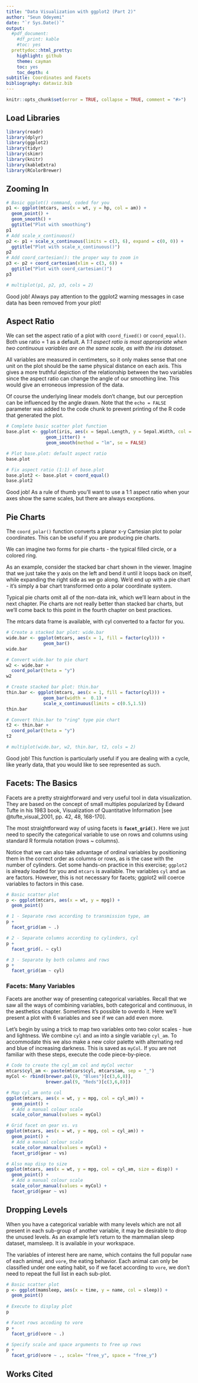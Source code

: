 ```yaml
---
title: "Data Visualization with ggplot2 (Part 2)"
author: "Seun Odeyemi"
date: "`r Sys.Date()`"
output:
  #pdf_document:
    #df_print: kable
    #toc: yes
  prettydoc::html_pretty:
    highlight: github
    theme: cayman
    toc: yes
    toc_depth: 4
subtitle: Coordinates and Facets
bibliography: dataviz.bib
---
```


```r
knitr::opts_chunk$set(error = TRUE, collapse = TRUE, comment = "#>")
```

## Load Libraries
```r
library(readr)
library(dplyr)
library(ggplot2)
library(tidyr)
library(skimr)
library(knitr)
library(kableExtra)
library(RColorBrewer)
```

## Zooming In

```r
# Basic ggplot() command, coded for you
p1 <- ggplot(mtcars, aes(x = wt, y = hp, col = am)) + 
  geom_point() + 
  geom_smooth() +
  ggtitle("Plot with smoothing")
p1
# Add scale_x_continuous()
p2 <- p1 + scale_x_continuous(limits = c(3, 6), expand = c(0, 0)) +
  ggtitle("Plot with scale_x_continuous()")
p2
# Add coord_cartesian(): the proper way to zoom in
p3 <- p2 + coord_cartesian(xlim = c(3, 6)) +
  ggtitle("Plot with coord_cartesian()")
p3

```

```r
# multiplot(p1, p2, p3, cols = 2)
```

Good job! Always pay attention to the ggplot2 warning messages in case data has been removed from your plot!

## Aspect Ratio

We can set the aspect ratio of a plot with `coord_fixed()` or `coord_equal()`. Both use ratio = 1 as a default. A *1:1 aspect ratio is most appropriate when two continuous variables are on the same scale, as with the iris dataset*.

All variables are measured in centimeters, so it only makes sense that one unit on the plot should be the same physical distance on each axis. This gives a more truthful depiction of the relationship between the two variables since the aspect ratio can change the angle of our smoothing line. This would give an erroneous impression of the data.

Of course the underlying linear models don't change, but our perception can be influenced by the angle drawn.
Note that the `echo = FALSE` parameter was added to the code chunk to prevent printing of the R code that generated the plot.

```r
# Complete basic scatter plot function
base.plot <- ggplot(iris, aes(x = Sepal.Length, y = Sepal.Width, col = Species)) +
               geom_jitter() +
               geom_smooth(method = "lm", se = FALSE)

# Plot base.plot: default aspect ratio
base.plot

# Fix aspect ratio (1:1) of base.plot
base.plot2 <- base.plot + coord_equal()
base.plot2
```

Good job! As a rule of thumb you'll want to use a 1:1 aspect ratio when your axes show the same scales, but there are always exceptions.

## Pie Charts

The `coord_polar()` function converts a planar x-y Cartesian plot to polar coordinates. This can be useful if you are producing pie charts.

We can imagine two forms for pie charts - the typical filled circle, or a colored ring.

As an example, consider the stacked bar chart shown in the viewer. Imagine that we just take the y axis on the left and bend it until it loops back on itself, while expanding the right side as we go along. We'd end up with a pie chart - it's simply a bar chart transformed onto a polar coordinate system.

Typical pie charts omit all of the non-data ink, which we'll learn about in the next chapter. Pie charts are not really better than stacked bar charts, but we'll come back to this point in the fourth chapter on best practices.

The mtcars data frame is available, with cyl converted to a factor for you.

```r
# Create a stacked bar plot: wide.bar
wide.bar <- ggplot(mtcars, aes(x = 1, fill = factor(cyl))) +
              geom_bar()
wide.bar

# Convert wide.bar to pie chart
w2 <- wide.bar +
  coord_polar(theta = "y")
w2

# Create stacked bar plot: thin.bar
thin.bar <- ggplot(mtcars, aes(x = 1, fill = factor(cyl))) +
              geom_bar(width =  0.1) +
              scale_x_continuous(limits = c(0.5,1.5))
thin.bar

# Convert thin.bar to "ring" type pie chart
t2 <- thin.bar + 
  coord_polar(theta = "y")
t2

# multiplot(wide.bar, w2, thin.bar, t2, cols = 2)
```

Good job! This function is particularly useful if you are dealing with a cycle, like yearly data, that you would like to see represented as such.

## Facets: The Basics

Facets are a pretty straightforward and very useful tool in data visualization. They are based on the concept of small multiples popularized by Edward Tufte in his 1983 book, Visualization of Quantitative Information [see @tufte_visual_2001, pp. 42, 48, 168-170]. 

The most straightforward way of using facets is **`facet_grid()`**. Here we just need to specify the categorical variable to use on rows and columns using standard R formula notation (rows ~ columns).

Notice that we can also take advantage of ordinal variables by positioning them in the correct order as columns or rows, as is the case with the number of cylinders. Get some hands-on practice in this exercise; `ggplot2` is already loaded for you and `mtcars` is available. The variables `cyl` and `am` are factors. However, this is not necessary for facets; ggplot2 will coerce variables to factors in this case.

```r
# Basic scatter plot
p <- ggplot(mtcars, aes(x = wt, y = mpg)) +
  geom_point()

# 1 - Separate rows according to transmission type, am
p + 
  facet_grid(am ~ .)

# 2 - Separate columns according to cylinders, cyl
p +
  facet_grid(. ~ cyl)

# 3 - Separate by both columns and rows 
p +
  facet_grid(am ~ cyl)
```

### Facets: Many Variables

Facets are another way of presenting categorical variables. Recall that we saw all the ways of combining variables, both categorical and continuous, in the aesthetics chapter. Sometimes it's possible to overdo it. Here we'll present a plot with 6 variables and see if we can add even more.

Let's begin by using a trick to map two variables onto two color scales - hue and lightness. We combine `cyl` and `am` into a single variable `cyl_am`. To accommodate this we also make a new color palette with alternating red and blue of increasing darkness. This is saved as `myCol`. If you are not familiar with these steps, execute the code piece-by-piece.

```r
# Code to create the cyl_am col and myCol vector
mtcars$cyl_am <- paste(mtcars$cyl, mtcars$am, sep = "_")
myCol <- rbind(brewer.pal(9, "Blues")[c(3,6,8)],
               brewer.pal(9, "Reds")[c(3,6,8)])

# Map cyl_am onto col
ggplot(mtcars, aes(x = wt, y = mpg, col = cyl_am)) +
  geom_point() +
  # Add a manual colour scale
  scale_color_manual(values = myCol)

# Grid facet on gear vs. vs
ggplot(mtcars, aes(x = wt, y = mpg, col = cyl_am)) +
  geom_point() +
  # Add a manual colour scale
  scale_color_manual(values = myCol) +
  facet_grid(gear ~ vs)

# Also map disp to size
ggplot(mtcars, aes(x = wt, y = mpg, col = cyl_am, size = disp)) +
  geom_point() +
  # Add a manual colour scale
  scale_color_manual(values = myCol) +
  facet_grid(gear ~ vs)

```

## Dropping Levels

When you have a categorical variable with many levels which are not all present in each sub-group of another variable, it may be desirable to drop the unused levels. As an example let's return to the mammalian sleep dataset, mamsleep. It is available in your workspace.

The variables of interest here are name, which contains the full popular `name` of each animal, and `vore`, the eating behavior. Each animal can only be classified under one eating habit, so if we facet according to `vore`, we don't need to repeat the full list in each sub-plot.

```r
# Basic scatter plot
p <- ggplot(mamsleep, aes(x = time, y = name, col = sleep)) +
  geom_point()
  
# Execute to display plot
p

# Facet rows accoding to vore
p +
  facet_grid(vore ~ .)

# Specify scale and space arguments to free up rows
p +
  facet_grid(vore ~ ., scale= "free_y", space = "free_y")
```


## Works Cited